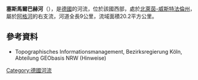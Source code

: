{{Onesource|time=2020-08-13T04:37:22+00:00}}
{{Coord|51|0|12.39|N|7|34|16.96|E|display=title}}

'''塞斯馬爾巴赫河'''（{{lang-de|Seßmarbach}}），是[[德國|德國]]的河流，位於該國西部，處於[[北萊茵-威斯特法倫州|北萊茵-威斯特法倫州]]，屬於[[阿格河|阿格河]]的右支流，河道全長9公里，流域面積20.2平方公里。

==參考資料==
* Topographisches Informationsmanagement, Bezirksregierung Köln, Abteilung GEObasis NRW (Hinweise)

{{Germany-geo-stub}}
[[Category:德國河流|Category:德國河流]]